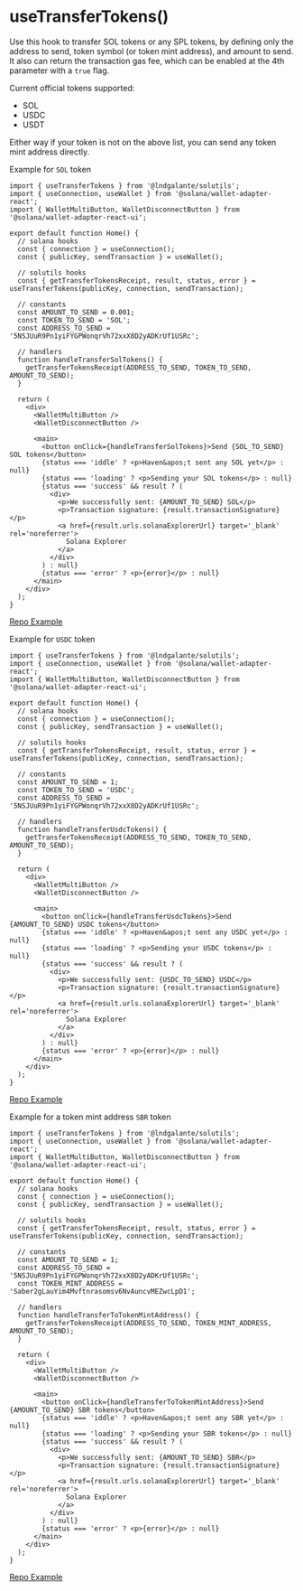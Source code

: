 # useTransferTokens()

Use this hook to transfer SOL tokens or any SPL tokens, by defining only the address to send, token symbol (or token mint address), and amount to send.
It also can return the transaction gas fee, which can be enabled at the 4th parameter with a `true` flag.

Current official tokens supported:

- SOL
- USDC
- USDT

Either way if your token is not on the above list, you can send any token mint address directly.

Example for `SOL` token

```tsx
import { useTransferTokens } from '@lndgalante/solutils';
import { useConnection, useWallet } from '@solana/wallet-adapter-react';
import { WalletMultiButton, WalletDisconnectButton } from '@solana/wallet-adapter-react-ui';

export default function Home() {
  // solana hooks
  const { connection } = useConnection();
  const { publicKey, sendTransaction } = useWallet();

  // solutils hooks
  const { getTransferTokensReceipt, result, status, error } = useTransferTokens(publicKey, connection, sendTransaction);

  // constants
  const AMOUNT_TO_SEND = 0.001;
  const TOKEN_TO_SEND = 'SOL';
  const ADDRESS_TO_SEND = '5NSJUuR9Pn1yiFYGPWonqrVh72xxX8D2yADKrUf1USRc';

  // handlers
  function handleTransferSolTokens() {
    getTransferTokensReceipt(ADDRESS_TO_SEND, TOKEN_TO_SEND, AMOUNT_TO_SEND);
  }

  return (
    <div>
      <WalletMultiButton />
      <WalletDisconnectButton />

      <main>
        <button onClick={handleTransferSolTokens}>Send {SOL_TO_SEND} SOL tokens</button>
        {status === 'iddle' ? <p>Haven&apos;t sent any SOL yet</p> : null}
        {status === 'loading' ? <p>Sending your SOL tokens</p> : null}
        {status === 'success' && result ? (
          <div>
            <p>We successfully sent: {AMOUNT_TO_SEND} SOL</p>
            <p>Transaction signature: {result.transactionSignature}</p>
            <a href={result.urls.solanaExplorerUrl} target='_blank' rel='noreferrer'>
              Solana Explorer
            </a>
          </div>
        ) : null}
        {status === 'error' ? <p>{error}</p> : null}
      </main>
    </div>
  );
}
```

[Repo Example](https://github.com/lndgalante/solutils/tree/main/docs/examples/hooks/use-transfer-sol-tokens)

Example for `USDC` token

```tsx
import { useTransferTokens } from '@lndgalante/solutils';
import { useConnection, useWallet } from '@solana/wallet-adapter-react';
import { WalletMultiButton, WalletDisconnectButton } from '@solana/wallet-adapter-react-ui';

export default function Home() {
  // solana hooks
  const { connection } = useConnection();
  const { publicKey, sendTransaction } = useWallet();

  // solutils hooks
  const { getTransferTokensReceipt, result, status, error } = useTransferTokens(publicKey, connection, sendTransaction);

  // constants
  const AMOUNT_TO_SEND = 1;
  const TOKEN_TO_SEND = 'USDC';
  const ADDRESS_TO_SEND = '5NSJUuR9Pn1yiFYGPWonqrVh72xxX8D2yADKrUf1USRc';

  // handlers
  function handleTransferUsdcTokens() {
    getTransferTokensReceipt(ADDRESS_TO_SEND, TOKEN_TO_SEND, AMOUNT_TO_SEND);
  }

  return (
    <div>
      <WalletMultiButton />
      <WalletDisconnectButton />

      <main>
        <button onClick={handleTransferUsdcTokens}>Send {AMOUNT_TO_SEND} USDC tokens</button>
        {status === 'iddle' ? <p>Haven&apos;t sent any USDC yet</p> : null}
        {status === 'loading' ? <p>Sending your USDC tokens</p> : null}
        {status === 'success' && result ? (
          <div>
            <p>We successfully sent: {USDC_TO_SEND} USDC</p>
            <p>Transaction signature: {result.transactionSignature}</p>
            <a href={result.urls.solanaExplorerUrl} target='_blank' rel='noreferrer'>
              Solana Explorer
            </a>
          </div>
        ) : null}
        {status === 'error' ? <p>{error}</p> : null}
      </main>
    </div>
  );
}
```

[Repo Example](https://github.com/lndgalante/solutils/tree/main/docs/examples/hooks/use-transfer-spl-tokens)

Example for a token mint address `SBR` token

```tsx
import { useTransferTokens } from '@lndgalante/solutils';
import { useConnection, useWallet } from '@solana/wallet-adapter-react';
import { WalletMultiButton, WalletDisconnectButton } from '@solana/wallet-adapter-react-ui';

export default function Home() {
  // solana hooks
  const { connection } = useConnection();
  const { publicKey, sendTransaction } = useWallet();

  // solutils hooks
  const { getTransferTokensReceipt, result, status, error } = useTransferTokens(publicKey, connection, sendTransaction);

  // constants
  const AMOUNT_TO_SEND = 1;
  const ADDRESS_TO_SEND = '5NSJUuR9Pn1yiFYGPWonqrVh72xxX8D2yADKrUf1USRc';
  const TOKEN_MINT_ADDRESS = 'Saber2gLauYim4Mvftnrasomsv6NvAuncvMEZwcLpD1';

  // handlers
  function handleTransferToTokenMintAddress() {
    getTransferTokensReceipt(ADDRESS_TO_SEND, TOKEN_MINT_ADDRESS, AMOUNT_TO_SEND);
  }

  return (
    <div>
      <WalletMultiButton />
      <WalletDisconnectButton />

      <main>
        <button onClick={handleTransferToTokenMintAddress}>Send {AMOUNT_TO_SEND} SBR tokens</button>
        {status === 'iddle' ? <p>Haven&apos;t sent any SBR yet</p> : null}
        {status === 'loading' ? <p>Sending your SBR tokens</p> : null}
        {status === 'success' && result ? (
          <div>
            <p>We successfully sent: {AMOUNT_TO_SEND} SBR</p>
            <p>Transaction signature: {result.transactionSignature}</p>
            <a href={result.urls.solanaExplorerUrl} target='_blank' rel='noreferrer'>
              Solana Explorer
            </a>
          </div>
        ) : null}
        {status === 'error' ? <p>{error}</p> : null}
      </main>
    </div>
  );
}
```

[Repo Example](https://github.com/lndgalante/solutils/tree/main/docs/examples/hooks/use-transfer-mint-address-tokens)
